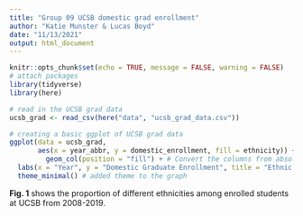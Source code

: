 ```yaml
---
title: "Group 09 UCSB domestic grad enrollment"
author: "Katie Munster & Lucas Boyd"
date: "11/13/2021"
output: html_document
---
```


```r
knitr::opts_chunk$set(echo = TRUE, message = FALSE, warning = FALSE)
# attach packages
library(tidyverse)
library(here)
```

```r
# read in the UCSB grad data
ucsb_grad <- read_csv(here("data", "ucsb_grad_data.csv"))
```

```r
# creating a basic ggplot of UCSB grad data
ggplot(data = ucsb_grad, 
       aes(x = year_abbr, y = domestic_enrollment, fill = ethnicity)) +
         geom_col(position = "fill") + # Convert the columns from absolute counts to proportions
  labs(x = "Year", y = "Domestic Graduate Enrollment", title = "Ethnic Makeup of UCSB Students 2008-2019") + # adding a title to the graph
  theme_minimal() # added theme to the graph
```

**Fig. 1** shows the proportion of different ethnicities among enrolled students at UCSB from 2008-2019. 